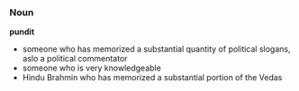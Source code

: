 ===Noun===
'''pundit'''

* someone who has memorized a substantial quantity of political slogans, aslo a political commentator
* someone who is very knowledgeable
* Hindu Brahmin who has memorized a substantial portion of the Vedas